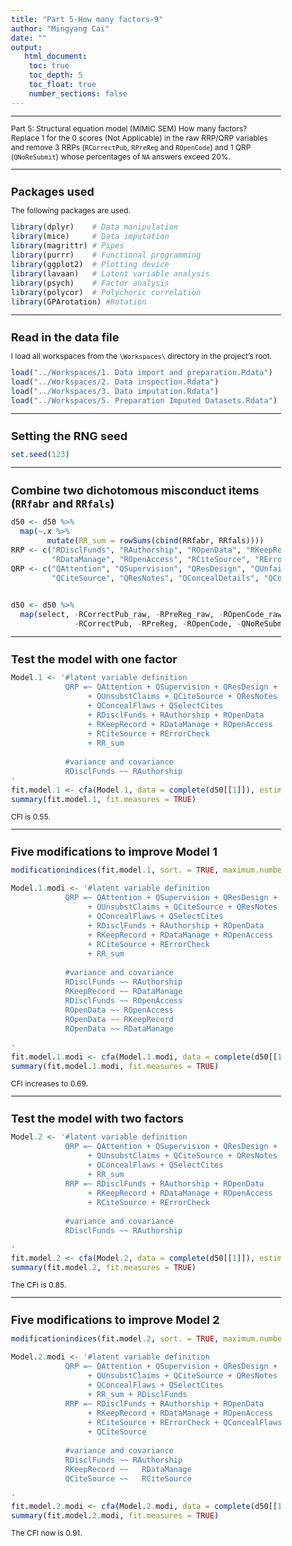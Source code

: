 ```yaml
---
title: "Part 5-How many factors-9"
author: "Mingyang Cai"
date: ""
output: 
   html_document:
    toc: true
    toc_depth: 5
    toc_float: true
    number_sections: false
---
```

  
<style type="text/css">
  
body{ /* Normal  */
  font-size: 12px;
  }
td {  /* Table  */
  font-size: 12px;
}
h1.title {
  font-size: 18px;
  color: DarkBlue;
}
h1 { /* Header 1 */
  font-size: 18px;
}
h2 { /* Header 2 */
  font-size: 18px;
}
h3 { /* Header 3 */
  font-size: 18px;
}
code.r{ /* Code block */
  font-size: 12px;
}
pre { /* Code block - determines code spacing between lines */
  font-size: 14px;
}
</style>

---

Part 5: Structural equation model (MIMIC SEM) How many factors?  
Replace 1 for the 0 scores (Not Applicable) in the raw RRP/QRP variables and remove 3 RRPs (`RCorrectPub`, `RPreReg` and `ROpenCode`) and 1 QRP (`QNoReSubmit`) whose percentages of `NA` answers exceed 20%. 

---

# Packages used
The following packages are used.  
```r
library(dplyr)    # Data manipulation  
library(mice)     # Data imputation  
library(magrittr) # Pipes  
library(purrr)    # Functional programming  
library(ggplot2)  # Plotting device  
library(lavaan)   # Latent variable analysis  
library(psych)    # Factor analysis  
library(polycor)  # Polychoric correlation  
library(GPArotation) #Rotation   
```

---

# Read in the data file
I load all workspaces from the `\Workspaces\` directory in the project's root.
```r
load("../Workspaces/1. Data import and preparation.Rdata")
load("../Workspaces/2. Data inspection.Rdata")
load("../Workspaces/3. Data imputation.Rdata")
load("../Workspaces/5. Preparation Imputed Datasets.Rdata")
```

---

# Setting the RNG seed
```r
set.seed(123)
```

---

# Combine two dichotomous misconduct items (`RRfabr` and `RRfals`) 
```r
d50 <- d50 %>% 
  map(~.x %>% 
        mutate(RR_sum = rowSums(cbind(RRfabr, RRfals))))
RRP <- c("RDisclFunds", "RAuthorship", "ROpenData", "RKeepRecord",
         "RDataManage", "ROpenAccess", "RCiteSource", "RErrorCheck")
QRP <- c("QAttention", "QSupervision", "QResDesign", "QUnfairRev", "QUnsubstClaims", 
         "QCiteSource", "QResNotes", "QConcealDetails", "QConcealFlaws", "QSelectCites")


d50 <- d50 %>% 
  map(select, -RCorrectPub_raw, -RPreReg_raw, -ROpenCode_raw, -QNoReSubmit_raw,
              -RCorrectPub, -RPreReg, -ROpenCode, -QNoReSubmit)
```

---

# Test the model with one factor
```r
Model.1 <- '#latent variable definition
            QRP =~ QAttention + QSupervision + QResDesign + QUnfairRev 
                 + QUnsubstClaims + QCiteSource + QResNotes + QConcealDetails 
                 + QConcealFlaws + QSelectCites         
                 + RDisclFunds + RAuthorship + ROpenData 
                 + RKeepRecord + RDataManage + ROpenAccess 
                 + RCiteSource + RErrorCheck           
                 + RR_sum  
                 
            #variance and covariance
            RDisclFunds ~~ RAuthorship
'
fit.model.1 <- cfa(Model.1, data = complete(d50[[1]]), estimator = "WLSMV")
summary(fit.model.1, fit.measures = TRUE)
```
CFI is 0.55.

---

# Five modifications to improve Model 1
```r
modificationindices(fit.model.1, sort. = TRUE, maximum.number = 5)

Model.1.modi <- '#latent variable definition
            QRP =~ QAttention + QSupervision + QResDesign + QUnfairRev 
                 + QUnsubstClaims + QCiteSource + QResNotes + QConcealDetails 
                 + QConcealFlaws + QSelectCites         
                 + RDisclFunds + RAuthorship + ROpenData 
                 + RKeepRecord + RDataManage + ROpenAccess 
                 + RCiteSource + RErrorCheck           
                 + RR_sum  
                 
            #variance and covariance
            RDisclFunds ~~ RAuthorship
            RKeepRecord ~~ RDataManage
            RDisclFunds ~~ ROpenAccess
            ROpenData ~~ ROpenAccess
            ROpenData ~~ RKeepRecord
            ROpenData ~~ RDataManage
            
'
fit.model.1.modi <- cfa(Model.1.modi, data = complete(d50[[1]]), estimator = "WLSMV")
summary(fit.model.1.modi, fit.measures = TRUE)

```
CFI increases to 0.69.

---

# Test the model with two factors
```r
Model.2 <- '#latent variable definition
            QRP =~ QAttention + QSupervision + QResDesign + QUnfairRev 
                 + QUnsubstClaims + QCiteSource + QResNotes + QConcealDetails 
                 + QConcealFlaws + QSelectCites 
                 + RR_sum
            RRP =~ RDisclFunds + RAuthorship + ROpenData 
                 + RKeepRecord + RDataManage + ROpenAccess 
                 + RCiteSource + RErrorCheck 
                 
            #variance and covariance
            RDisclFunds ~~ RAuthorship

'
fit.model.2 <- cfa(Model.2, data = complete(d50[[1]]), estimator = "WLSMV", std.lv=TRUE)
summary(fit.model.2, fit.measures = TRUE)
```
The CFI is 0.85.

---

# Five modifications to improve Model 2
```r
modificationindices(fit.model.2, sort. = TRUE, maximum.number = 5)

Model.2.modi <- '#latent variable definition
            QRP =~ QAttention + QSupervision + QResDesign + QUnfairRev 
                 + QUnsubstClaims + QCiteSource + QResNotes + QConcealDetails 
                 + QConcealFlaws + QSelectCites 
                 + RR_sum + RDisclFunds
            RRP =~ RDisclFunds + RAuthorship + ROpenData 
                 + RKeepRecord + RDataManage + ROpenAccess 
                 + RCiteSource + RErrorCheck + QConcealFlaws
                 + QCiteSource
                 
            #variance and covariance
            RDisclFunds ~~ RAuthorship
            RKeepRecord ~~   RDataManage
            QCiteSource ~~   RCiteSource

'
fit.model.2.modi <- cfa(Model.2.modi, data = complete(d50[[1]]), estimator = "WLSMV", std.lv=TRUE)
summary(fit.model.2.modi, fit.measures = TRUE)
```
The CFI now is 0.91. 
